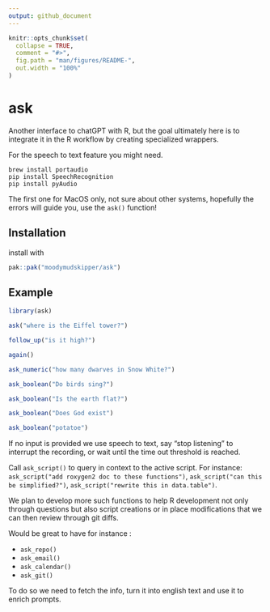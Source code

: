 ```yaml
---
output: github_document
---
```


<!-- README.md is generated from README.Rmd. Please edit that file -->

```r
knitr::opts_chunk$set(
  collapse = TRUE,
  comment = "#>",
  fig.path = "man/figures/README-",
  out.width = "100%"
)
```

# ask

Another interface to chatGPT with R, but the goal ultimately here is to integrate
it in the R workflow by creating specialized wrappers.

For the speech to text feature you might need.

```
brew install portaudio
pip install SpeechRecognition
pip install pyAudio
```

The first one for MacOS only, not sure about other systems, hopefully the 
errors will guide you, use the `ask()` function!

## Installation

install with

``` r
pak::pak("moodymudskipper/ask")
```

## Example

```r
library(ask)

ask("where is the Eiffel tower?")

follow_up("is it high?")

again()

ask_numeric("how many dwarves in Snow White?")

ask_boolean("Do birds sing?")

ask_boolean("Is the earth flat?")

ask_boolean("Does God exist")

ask_boolean("potatoe")
```

If no input is provided we use speech to text, say "stop listening" to interrupt the
recording, or wait until the time out threshold is reached.

Call `ask_script()` to query in context to the active script. For instance:
`ask_script("add roxygen2 doc to these functions")`, 
`ask_script("can this be simplified?")`,
`ask_script("rewrite this in data.table")`.

We plan to develop more such functions to help R development not only through
questions but also script creations or in place modifications that we can then review through git diffs.

Would be great to have for instance : 

* `ask_repo()`
* `ask_email()`
* `ask_calendar()`
* `ask_git()`

To do so we need to fetch the info, turn it into english text and use it to enrich
prompts.
